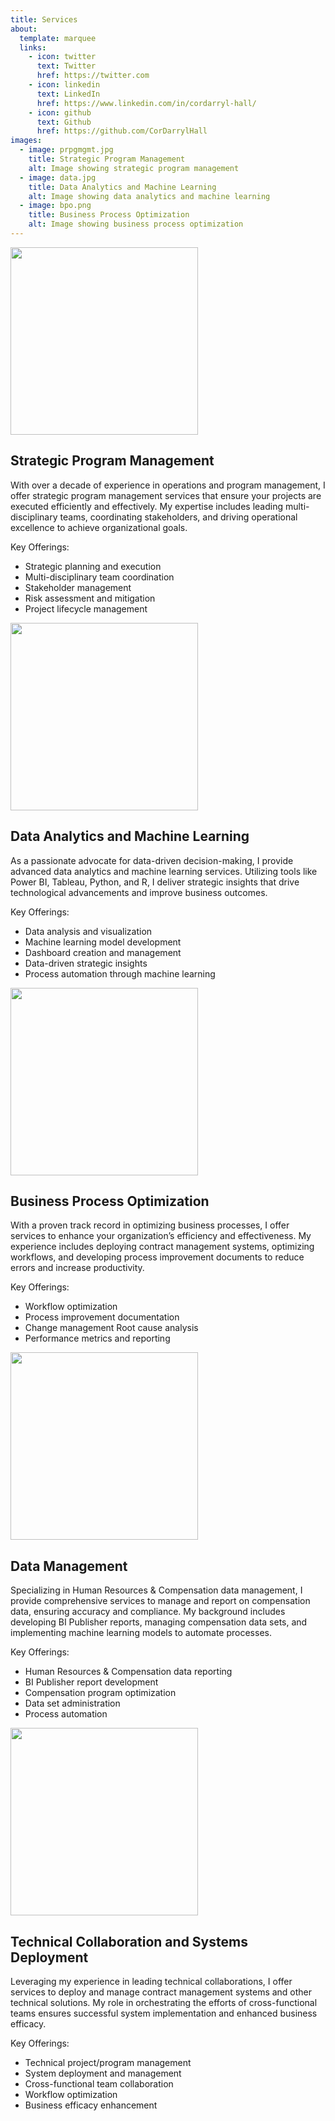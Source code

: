 ```yaml
---
title: Services
about:
  template: marquee
  links:
    - icon: twitter
      text: Twitter
      href: https://twitter.com
    - icon: linkedin
      text: LinkedIn
      href: https://www.linkedin.com/in/cordarryl-hall/
    - icon: github
      text: Github
      href: https://github.com/CorDarrylHall
images:
  - image: prpgmgmt.jpg
    title: Strategic Program Management
    alt: Image showing strategic program management
  - image: data.jpg
    title: Data Analytics and Machine Learning
    alt: Image showing data analytics and machine learning
  - image: bpo.png
    title: Business Process Optimization
    alt: Image showing business process optimization
---
```


![](prpgmgmt.jpg){fig-align="center" width="300"}

## **Strategic Program Management**

With over a decade of experience in operations and program management, I offer strategic program management services that ensure your projects are executed efficiently and effectively. My expertise includes leading multi-disciplinary teams, coordinating stakeholders, and driving operational excellence to achieve organizational goals.

Key Offerings:

-   Strategic planning and execution
-   Multi-disciplinary team coordination
-   Stakeholder management
-   Risk assessment and mitigation
-   Project lifecycle management

![](data.png){fig-align="center" width="300"}

## **Data Analytics and Machine Learning**

As a passionate advocate for data-driven decision-making, I provide advanced data analytics and machine learning services. Utilizing tools like Power BI, Tableau, Python, and R, I deliver strategic insights that drive technological advancements and improve business outcomes.

Key Offerings:

-   Data analysis and visualization
-   Machine learning model development
-   Dashboard creation and management
-   Data-driven strategic insights
-   Process automation through machine learning

![](bpo1.png){fig-align="center" width="300"}

## **Business Process Optimization**

With a proven track record in optimizing business processes, I offer services to enhance your organization's efficiency and effectiveness. My experience includes deploying contract management systems, optimizing workflows, and developing process improvement documents to reduce errors and increase productivity.

Key Offerings:

-   Workflow optimization
-   Process improvement documentation
-   Change management Root cause analysis
-   Performance metrics and reporting

![](data1.png){fig-align="center" width="300"}

## **Data Management**

Specializing in Human Resources & Compensation data management, I provide comprehensive services to manage and report on compensation data, ensuring accuracy and compliance. My background includes developing BI Publisher reports, managing compensation data sets, and implementing machine learning models to automate processes.

Key Offerings:

-   Human Resources & Compensation data reporting
-   BI Publisher report development
-   Compensation program optimization
-   Data set administration
-   Process automation

![](platform.png){fig-align="center" width="300"}

## **Technical Collaboration and Systems Deployment**

Leveraging my experience in leading technical collaborations, I offer services to deploy and manage contract management systems and other technical solutions. My role in orchestrating the efforts of cross-functional teams ensures successful system implementation and enhanced business efficacy.

Key Offerings:

-   Technical project/program management
-   System deployment and management
-   Cross-functional team collaboration
-   Workflow optimization
-   Business efficacy enhancement
